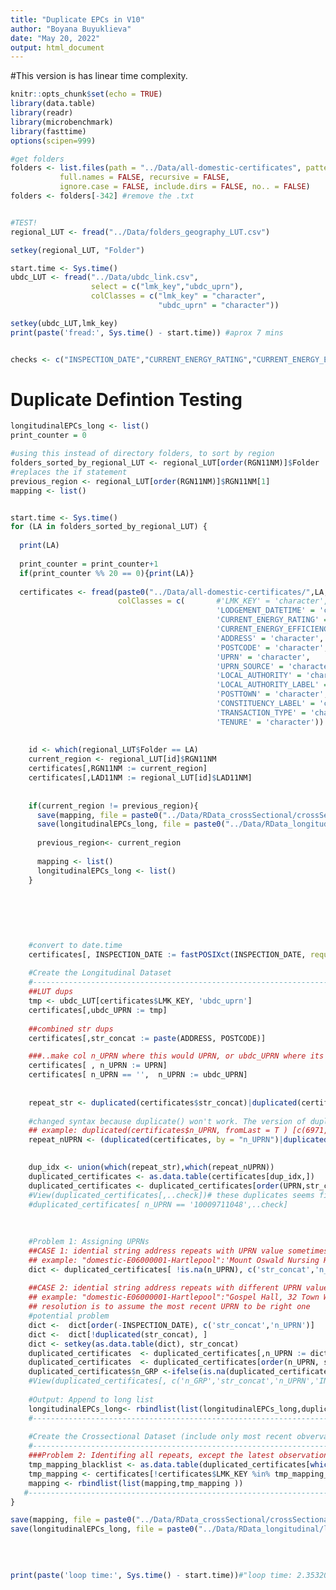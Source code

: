 ```yaml
---
title: "Duplicate EPCs in V10"
author: "Boyana Buyuklieva"
date: "May 20, 2022"
output: html_document
---
```


#This version is has linear time complexity. 

```r
knitr::opts_chunk$set(echo = TRUE)
library(data.table)
library(readr)
library(microbenchmark)
library(fasttime)
options(scipen=999)

#get folders
folders <- list.files(path = "../Data/all-domestic-certificates", pattern = NULL, all.files = FALSE,
           full.names = FALSE, recursive = FALSE,
           ignore.case = FALSE, include.dirs = FALSE, no.. = FALSE)
folders <- folders[-342] #remove the .txt


#TEST!
regional_LUT <- fread("../Data/folders_geography_LUT.csv")

setkey(regional_LUT, "Folder")

start.time <- Sys.time()
ubdc_LUT <- fread("../Data/ubdc_link.csv",  
                  select = c("lmk_key","ubdc_uprn"),
                  colClasses = c("lmk_key" = "character",
                                 "ubdc_uprn" = "character"))

setkey(ubdc_LUT,lmk_key)
print(paste('fread:', Sys.time() - start.time)) #aprox 7 mins


checks <- c("INSPECTION_DATE","CURRENT_ENERGY_RATING","CURRENT_ENERGY_EFFICIENCY","LMK_KEY","ubdc_UPRN")
```




# Duplicate Defintion Testing
```r
longitudinalEPCs_long <- list()
print_counter = 0

#using this instead of directory folders, to sort by region
folders_sorted_by_regional_LUT <- regional_LUT[order(RGN11NM)]$Folder
#replaces the if statement
previous_region <- regional_LUT[order(RGN11NM)]$RGN11NM[1]
mapping <- list() 


start.time <- Sys.time()
for (LA in folders_sorted_by_regional_LUT) {
  
  print(LA)
  
  print_counter = print_counter+1
  if(print_counter %% 20 == 0){print(LA)} 
  
  certificates <- fread(paste0("../Data/all-domestic-certificates/",LA,"/certificates.csv"),
                        colClasses = c(       #'LMK_KEY' = 'character', 
                                              'LODGEMENT_DATETIME' = 'character',
                                              'CURRENT_ENERGY_RATING' = 'character',
                                              'CURRENT_ENERGY_EFFICIENCY' = 'character',
                                              'ADDRESS' = 'character',
                                              'POSTCODE' = 'character',
                                              'UPRN' = 'character',
                                              'UPRN_SOURCE' = 'character',
                                              'LOCAL_AUTHORITY' = 'character',
                                              'LOCAL_AUTHORITY_LABEL' = 'character',
                                              'POSTTOWN' = 'character',
                                              'CONSTITUENCY_LABEL' = 'character',
                                              'TRANSACTION_TYPE' = 'character',
                                              'TENURE' = 'character'))
  
    
    id <- which(regional_LUT$Folder == LA)
    current_region <- regional_LUT[id]$RGN11NM
    certificates[,RGN11NM := current_region]
    certificates[,LAD11NM := regional_LUT[id]$LAD11NM]
    
    
    if(current_region != previous_region){
      save(mapping, file = paste0("../Data/RData_crossSectional/crossSectional_",previous_region,".RData") )
      save(longitudinalEPCs_long, file = paste0("../Data/RData_longitudinal/longitudinalEPCs_",previous_region,".RData") )
      
      previous_region<- current_region
      
      mapping <- list()  
      longitudinalEPCs_long <- list()
    }
    
    
    
    
    
    
    #convert to date.time
    certificates[, INSPECTION_DATE := fastPOSIXct(INSPECTION_DATE, required.components = 3L)] #3 means only the date is required to a conversion to be valid
    
    #Create the Longitudinal Dataset
    #-------------------------------------------------------------------------------------------------------------------------------
    ##LUT dups
    tmp <- ubdc_LUT[certificates$LMK_KEY, 'ubdc_uprn']
    certificates[,ubdc_UPRN := tmp]
    
    ##combined str dups
    certificates[,str_concat := paste(ADDRESS, POSTCODE)]

    ###..make col n_UPRN where this would UPRN, or ubdc_UPRN where its missing
    certificates[ , n_UPRN := UPRN] 
    certificates[ n_UPRN == '',  n_UPRN := ubdc_UPRN]
    
    
    repeat_str <- duplicated(certificates$str_concat)|duplicated(certificates$str_concat, fromLast = T)
    
    #changed syntax because duplicate() won't work. The version of duplicated (duplicated.integer64() does not implement fromLast AND ignores the args! LOL 🥲)
    ## example: duplicated(certificates$n_UPRN, fromLast = T ) [c(6971,14575)] = F, T
    repeat_nUPRN <- (duplicated(certificates, by = "n_UPRN")|duplicated(certificates, by = "n_UPRN", fromLast = T)) & !(certificates$n_UPRN == '')
 

    dup_idx <- union(which(repeat_str),which(repeat_nUPRN))
    duplicated_certificates <- as.data.table(certificates[dup_idx,])
    duplicated_certificates <- duplicated_certificates[order(UPRN,str_concat,ubdc_UPRN, INSPECTION_DATE),]
    #View(duplicated_certificates[,..check])# these duplicates seems fine
    #duplicated_certificates[ n_UPRN == '10009711048',..check]
    
    
    
    #Problem 1: Assigning UPRNs
    ##CASE 1: idential string address repeats with UPRN value sometimes missing
    ## example: "domestic-E06000001-Hartlepool":'Mount Oswald Nursing Home, 16 Hutton Avenue TS26 9PN'
    dict <- duplicated_certificates[ !is.na(n_UPRN), c('str_concat','n_UPRN','INSPECTION_DATE')]
    
    ##CASE 2: idential string address repeats with different UPRN values
    ## example: "domestic-E06000001-Hartlepool":"Gospel Hall, 32 Town Wall TS24 0JQ"
    ## resolution is to assume the most recent UPRN to be right one
    #potential problem
    dict <-  dict[order(-INSPECTION_DATE), c('str_concat','n_UPRN')]
    dict <-  dict[!duplicated(str_concat), ]
    dict <- setkey(as.data.table(dict), str_concat)
    duplicated_certificates  <- duplicated_certificates[,n_UPRN := dict[duplicated_certificates$str_concat, 'n_UPRN']] 
    duplicated_certificates  <- duplicated_certificates[order(n_UPRN, str_concat, -INSPECTION_DATE),]
    duplicated_certificates$n_GRP <-ifelse(is.na(duplicated_certificates$n_UPRN), duplicated_certificates$str_concat, duplicated_certificates$n_UPRN )
    #View(duplicated_certificates[, c('n_GRP','str_concat','n_UPRN','INSPECTION_DATE')])
    
    #Output: Append to long list
    longitudinalEPCs_long<- rbindlist(list(longitudinalEPCs_long,duplicated_certificates ))
    #-------------------------------------------------------------------------------------------------------------------------------
    
    #Create the Crossectional Dataset (include only most recent obvervations of repeat entries)
    #------------------------------------------------------------------------------------------------------------------------------
    ###Problem 2: Identifing all repeats, except the latest observations to create blacklist
    tmp_mapping_blacklist <- as.data.table(duplicated_certificates[which( !duplicated(duplicated_certificates$n_GRP) ),]$LMK_KEY )
    tmp_mapping <- certificates[!certificates$LMK_KEY %in% tmp_mapping_blacklist$V1,] #keep those outside the blacklist
    mapping <- rbindlist(list(mapping,tmp_mapping ))
   #------------------------------------------------------------------------------------------------------------------------------
}

save(mapping, file = paste0("../Data/RData_crossSectional/crossSectional_",current_region,".RData") )
save(longitudinalEPCs_long, file = paste0("../Data/RData_longitudinal/longitudinalEPCs_",current_region,".RData") )
      

      
      
print(paste('loop time:', Sys.time() - start.time))#"loop time: 2.35320606278049"
```



